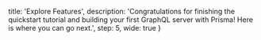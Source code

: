 
  title: 'Explore Features',
  description: 'Congratulations for finishing the quickstart tutorial and building your first GraphQL server with Prisma! Here is where you can go next.',
  step: 5,
  wide: true
}

<Row>
  <LinkBox
    title="Understand Prisma"
    description="Learn Prisma’s most important concepts and how everything fits together.">
    <RowLink
      text="Prisma Intro: What, Why & How"
      href="/1.13/understand-prisma/prisma-introduction-what-why-how-j9ff/" />
    <RowLink
      text="Basics: Server, Services & Data Model"
      href="#" />
    <RowLink
      text="GraphQL Server Development Introduction"
      href="#" />
    <RowLink
      text="Building GraphQL Servers with Prisma"
      href="#" />
  </LinkBox>

  <LinkBox
    title="Develop Prisma Service"
    description="Prisma services map your database to GraphQL. Learn how to build them.">
    <RowLink
      text="prisma.yml"
      href="#" />
    <RowLink
      text="Data Model"
      href="#" />
    <RowLink
      text="Using the Prisma CLI"
      href="#" />
    <RowLink
      text="CLI Command Reference"
      href="#" />
  </LinkBox>
</Row>

<Row>
  <LinkBox
    title="Use Prisma API"
    description="Learn everything you need to know for consuming your services’ Prisma APIs.">
    <RowLink
      text="Using the Prisma API"
      href="#" />
    <RowLink
      text="Authentication"
      href="#" />
    <RowLink
      text="API Concepts"
      href="#" />
    <RowLink
      text="Prisma Bindings"
      href="#" />
  </LinkBox>

  <LinkBox
    title="Operate Prisma Server"
    description="Learn how to run and maintain your Prisma servers so you can host services.">
    <RowLink
      text="Local Prisma Setup"
      href="#" />
    <RowLink
      text="Authentication & Security"
      href="#" />
    <RowLink
      text="Demo Servers (Prisma Cloud)"
      href="#" />
    <RowLink
      text="Database Connector"
      href="#" />
  </LinkBox>
</Row>